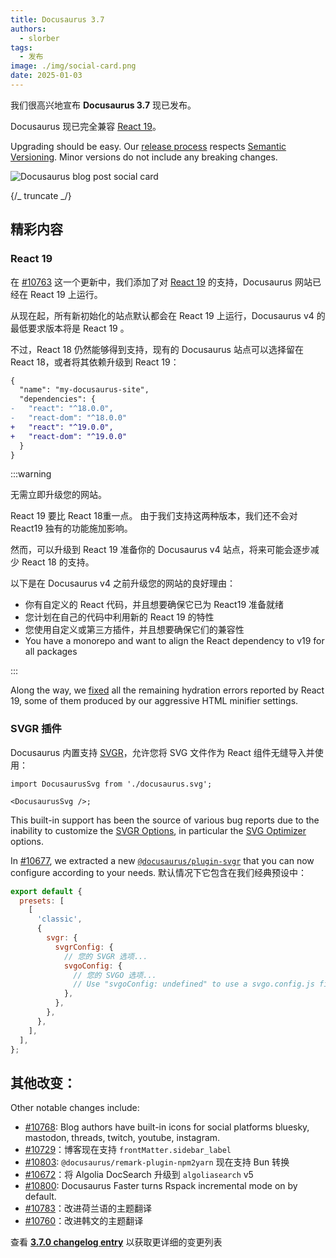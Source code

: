 ```yaml
---
title: Docusaurus 3.7
authors:
  - slorber
tags:
  - 发布
image: ./img/social-card.png
date: 2025-01-03
---
```


我们很高兴地宣布 **Docusaurus 3.7** 现已发布。

Docusaurus 现已完全兼容 [React 19](https://react.dev/blog/2024/12/05/react-19)。

Upgrading should be easy. Our [release process](/community/release-process) respects [Semantic Versioning](https://semver.org/). Minor versions do not include any breaking changes.

![Docusaurus blog post social card](./img/social-card.png)

{/_ truncate _/}

## 精彩内容

### React 19

在 [#10763](https://github.com/facebook/docusaurus/pull/10763) 这一个更新中，我们添加了对 [React 19](https://react.dev/blog/2024/12/05/react-19) 的支持，Docusaurus 网站已经在 React 19 上运行。

从现在起，所有新初始化的站点默认都会在 React 19 上运行，Docusaurus v4 的最低要求版本将是 React 19 。

不过，React 18 仍然能够得到支持，现有的 Docusaurus 站点可以选择留在React 18，或者将其依赖升级到 React 19：

```diff
{
  "name": "my-docusaurus-site",
  "dependencies": {
-   "react": "^18.0.0",
-   "react-dom": "^18.0.0"
+   "react": "^19.0.0",
+   "react-dom": "^19.0.0"
  }
}
```

:::warning

无需立即升级您的网站。

React 19 要比 React 18重一点。 由于我们支持这两种版本，我们还不会对 React19 独有的功能施加影响。

然而，可以升级到 React 19 准备你的 Docusaurus v4 站点，将来可能会逐步减少 React 18 的支持。

以下是在 Docusaurus v4 之前升级您的网站的良好理由：

- 你有自定义的 React 代码，并且想要确保它已为 React19 准备就绪 
- 您计划在自己的代码中利用新的 React 19 的特性
- 您使用自定义或第三方插件，并且想要确保它们的兼容性
- You have a monorepo and want to align the React dependency to v19 for all packages

:::

Along the way, we [fixed](https://github.com/facebook/docusaurus/pull/10786) all the remaining hydration errors reported by React 19, some of them produced by our aggressive HTML minifier settings.

### SVGR 插件

Docusaurus 内置支持 [SVGR](https://github.com/gregberge/svgr)，允许您将 SVG 文件作为 React 组件无缝导入并使用：

```tsx
import DocusaurusSvg from './docusaurus.svg';

<DocusaurusSvg />;
```

This built-in support has been the source of various bug reports due to the inability to customize the [SVGR Options](https://react-svgr.com/docs/options/), in particular the [SVG Optimizer](https://svgo.dev/) options.

In [#10677](https://github.com/facebook/docusaurus/pull/10677), we extracted a new [`@docusaurus/plugin-svgr`](/docs/api/plugins/@docusaurus/plugin-svgr) that you can now configure according to your needs. 默认情况下它包含在我们经典预设中：

```js
export default {
  presets: [
    [
      'classic',
      {
        svgr: {
          svgrConfig: {
            // 您的 SVGR 选项...
            svgoConfig: {
              // 您的 SVGO 选项...
              // Use "svgoConfig: undefined" to use a svgo.config.js file
            },
          },
        },
      },
    ],
  ],
};
```

## 其他改变：

Other notable changes include:

- [#10768](https://github.com/facebook/docusaurus/pull/10768): Blog authors have built-in icons for social platforms bluesky, mastodon, threads, twitch, youtube, instagram.
- [#10729](https://github.com/facebook/docusaurus/pull/10729)：博客现在支持 `frontMatter.sidebar_label`
- [#10803](https://github.com/facebook/docusaurus/pull/10803): `@docusaurus/remark-plugin-npm2yarn` 现在支持 Bun 转换
- [#10672](https://github.com/facebook/docusaurus/pull/10672)：将 Algolia DocSearch 升级到 `algoliasearch` v5
- [#10800](https://github.com/facebook/docusaurus/pull/10800): Docusaurus Faster turns Rspack incremental mode on by default.
- [#10783](https://github.com/facebook/docusaurus/pull/10783)：改进荷兰语的主题翻译
- [#10760](https://github.com/facebook/docusaurus/pull/10760)：改进韩文的主题翻译

查看 **[3.7.0 changelog entry](/changelog/3.7.0)** 以获取更详细的变更列表
